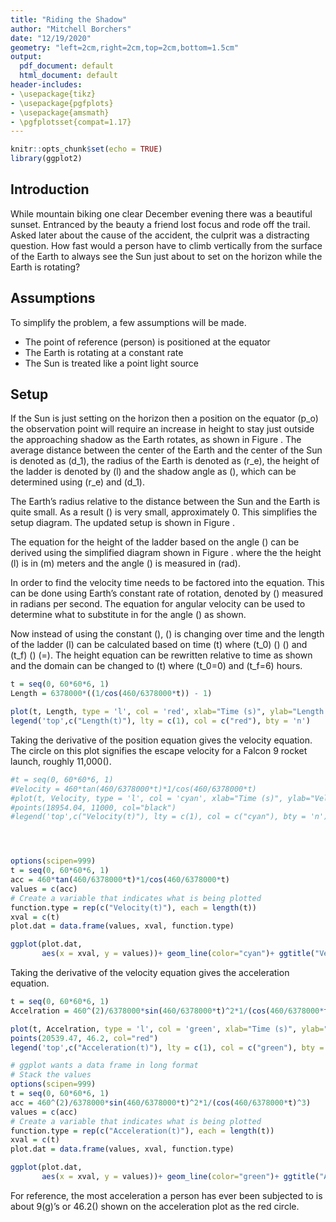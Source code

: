 ```yaml
---
title: "Riding the Shadow"
author: "Mitchell Borchers"
date: "12/19/2020"
geometry: "left=2cm,right=2cm,top=2cm,bottom=1.5cm"
output:
  pdf_document: default
  html_document: default
header-includes:
- \usepackage{tikz}
- \usepackage{pgfplots}
- \usepackage{amsmath}
- \pgfplotsset{compat=1.17}
---
```


```r
knitr::opts_chunk$set(echo = TRUE)
library(ggplot2)
```

## Introduction
While mountain biking one clear December evening there was a beautiful sunset. Entranced by the beauty a friend lost focus and rode off the trail. Asked later about the cause of the accident, the culprit was a distracting question. How fast would a person have to climb vertically from the surface of the Earth to always see the Sun just about to set on the horizon while the Earth is rotating?

## Assumptions
To simplify the problem, a few assumptions will be made.

  *   The point of reference (person) is positioned at the equator  
  *   The Earth is rotating at a constant rate  
  *   The Sun is treated like a point light source

\begin{figure}
\begin{center}
\tikzset{every picture/.style={line width=0.75pt}}  

\begin{tikzpicture}[x=0.75pt,y=0.75pt,yscale=-1,xscale=1]
%uncomment if require: \path (0,363);

%Shape: Arc [id:dp5979442796737424] 
\draw  [draw opacity=0][fill={rgb, 255:red, 155; green, 155; blue, 155 }  ,fill opacity=1 ] (142.96,213.96) .. controls (144.24,216.21) and (144.97,218.75) .. (144.97,221.44) -- (126.5,221.44) -- cycle ; \draw  [color={rgb, 255:red, 0; green, 0; blue, 0 }  ,draw opacity=1 ] (142.96,213.96) .. controls (144.24,216.21) and (144.97,218.75) .. (144.97,221.44) ;
%Straight Lines [id:da10895072412186346] 
\draw [color={rgb, 255:red, 0; green, 0; blue, 0 }  ,draw opacity=1 ]   (387.14,221.44) -- (126.5,221.44) ;
\draw [shift={(126.5,221.44)}, rotate = 180] [color={rgb, 255:red, 0; green, 0; blue, 0 }  ,draw opacity=1 ][fill={rgb, 255:red, 0; green, 0; blue, 0 }  ,fill opacity=1 ][line width=0.75]      (0, 0) circle [x radius= 3.35, y radius= 3.35]   ;
\draw [shift={(387.14,221.44)}, rotate = 180] [color={rgb, 255:red, 0; green, 0; blue, 0 }  ,draw opacity=1 ][fill={rgb, 255:red, 0; green, 0; blue, 0 }  ,fill opacity=1 ][line width=0.75]      (0, 0) circle [x radius= 3.35, y radius= 3.35]   ;
%Shape: Circle [id:dp7494036003123736] 
\draw  [color={rgb, 255:red, 0; green, 0; blue, 0 }  ,draw opacity=1 ] (267.58,221.44) .. controls (267.58,155.41) and (321.11,101.88) .. (387.14,101.88) .. controls (453.17,101.88) and (506.7,155.41) .. (506.7,221.44) .. controls (506.7,287.47) and (453.17,341) .. (387.14,341) .. controls (321.11,341) and (267.58,287.47) .. (267.58,221.44) -- cycle ;
%Straight Lines [id:da6159860195586249] 
\draw [color={rgb, 255:red, 0; green, 0; blue, 0 }  ,draw opacity=1 ] [dash pattern={on 0.84pt off 2.51pt}]  (387.14,101.88) -- (387.14,86) ;
\draw [shift={(387.14,86)}, rotate = 270] [color={rgb, 255:red, 0; green, 0; blue, 0 }  ,draw opacity=1 ][fill={rgb, 255:red, 0; green, 0; blue, 0 }  ,fill opacity=1 ][line width=0.75]      (0, 0) circle [x radius= 3.35, y radius= 3.35]   ;
\draw [shift={(387.14,101.88)}, rotate = 270] [color={rgb, 255:red, 0; green, 0; blue, 0 }  ,draw opacity=1 ][fill={rgb, 255:red, 0; green, 0; blue, 0 }  ,fill opacity=1 ][line width=0.75]      (0, 0) circle [x radius= 3.35, y radius= 3.35]   ;
%Straight Lines [id:da734083825946463] 
\draw [color={rgb, 255:red, 0; green, 0; blue, 0 }  ,draw opacity=1 ]   (126.5,221.44) -- (521.84,15.94) ;
\draw [shift={(524.5,14.56)}, rotate = 512.53] [fill={rgb, 255:red, 0; green, 0; blue, 0 }  ,fill opacity=1 ][line width=0.08]  [draw opacity=0] (10.72,-5.15) -- (0,0) -- (10.72,5.15) -- (7.12,0) -- cycle    ;
%Straight Lines [id:da8499549568646694] 
\draw [color={rgb, 255:red, 0; green, 0; blue, 0 }  ,draw opacity=1 ]   (387.14,221.44) -- (325.5,118) ;
\draw [shift={(325.5,118)}, rotate = 239.21] [color={rgb, 255:red, 0; green, 0; blue, 0 }  ,draw opacity=1 ][fill={rgb, 255:red, 0; green, 0; blue, 0 }  ,fill opacity=1 ][line width=0.75]      (0, 0) circle [x radius= 3.35, y radius= 3.35]   ;
\draw [shift={(387.14,221.44)}, rotate = 239.21] [color={rgb, 255:red, 0; green, 0; blue, 0 }  ,draw opacity=1 ][fill={rgb, 255:red, 0; green, 0; blue, 0 }  ,fill opacity=1 ][line width=0.75]      (0, 0) circle [x radius= 3.35, y radius= 3.35]   ;
%Shape: Arc [id:dp06307158422330672] 
\draw  [draw opacity=0][fill={rgb, 255:red, 155; green, 155; blue, 155 }  ,fill opacity=1 ] (378.5,205.56) .. controls (380.65,204.12) and (383.13,203.21) .. (385.82,203.02) -- (387.14,221.44) -- cycle ; \draw  [color={rgb, 255:red, 0; green, 0; blue, 0 }  ,draw opacity=1 ] (378.5,205.56) .. controls (380.65,204.12) and (383.13,203.21) .. (385.82,203.02) ;
%Straight Lines [id:da8602948959997141] 
\draw [color={rgb, 255:red, 0; green, 0; blue, 0 }  ,draw opacity=1 ]   (387.14,101.88) -- (387.14,221.44) ;
\draw [shift={(387.14,221.44)}, rotate = 90] [color={rgb, 255:red, 0; green, 0; blue, 0 }  ,draw opacity=1 ][fill={rgb, 255:red, 0; green, 0; blue, 0 }  ,fill opacity=1 ][line width=0.75]      (0, 0) circle [x radius= 3.35, y radius= 3.35]   ;
\draw [shift={(387.14,101.88)}, rotate = 90] [color={rgb, 255:red, 0; green, 0; blue, 0 }  ,draw opacity=1 ][fill={rgb, 255:red, 0; green, 0; blue, 0 }  ,fill opacity=1 ][line width=0.75]      (0, 0) circle [x radius= 3.35, y radius= 3.35]   ;
%Shape: Right Angle [id:dp8283873611803174] 
\draw   (330.66,127.62) -- (321.05,132.78) -- (315.88,123.16) ;
%Shape: Right Angle [id:dp8692075461903701] 
\draw   (387.14,210.8) -- (376.5,210.8) -- (376.5,221.44) ;

% Text Node
\draw (165,210) node  [font=\small,color={rgb, 255:red, 0; green, 0; blue, 0 }  ,opacity=1 ]  {$\alpha $};
% Text Node
\draw (126.5,236.44) node  [font=\small,color={rgb, 255:red, 0; green, 0; blue, 0 }  ,opacity=1 ]  {$Sun$};
% Text Node
\draw (250.58,235.44) node  [font=\small,color={rgb, 255:red, 0; green, 0; blue, 0 }  ,opacity=1 ]  {$d_{1}$};
% Text Node
\draw (401.14,161.66) node  [font=\small,color={rgb, 255:red, 0; green, 0; blue, 0 }  ,opacity=1 ]  {$r_{e}$};
% Text Node
\draw (387.14,235.44) node  [font=\small,color={rgb, 255:red, 0; green, 0; blue, 0 }  ,opacity=1 ]  {$Earth$};
% Text Node
\draw (402.14,91.88) node  [font=\small,color={rgb, 255:red, 0; green, 0; blue, 0 }  ,opacity=1 ]  {$l$};
% Text Node
\draw (377,179) node  [font=\small,color={rgb, 255:red, 0; green, 0; blue, 0 }  ,opacity=1 ]  {$\alpha $};
% Text Node
\draw (341.58,174) node  [font=\small,color={rgb, 255:red, 0; green, 0; blue, 0 }  ,opacity=1 ]  {$r_{e}$};
% Text Node
\draw (401.14,116.88) node  [font=\small,color={rgb, 255:red, 0; green, 0; blue, 0 }  ,opacity=1 ]  {$p_{o}$};


\end{tikzpicture}
\end{center}
\caption{Diagram of the line of the shadow cast by the Sun.}
\label{fig:simple}
\end{figure}

\newpage

## Setup
If the Sun is just setting on the horizon then a position on the equator \(p_o\) the observation point will require an increase in height to stay just outside the approaching shadow as the Earth rotates, as shown in Figure \ref{fig:simple}. The average distance between the center of the Earth and the center of the Sun is denoted as \(d_1\), the radius of the Earth is denoted as \(r_e\), the height of the ladder is denoted by \(l\)
and the shadow angle as \(\alpha\), which can be determined using \(r_e\) and \(d_1\).

```{=latex}
\begin{align*}
\sin(\alpha) &= \frac{r_e}{d_1} \\
\alpha &= \sin^{-1}(\frac{r_e}{d_1}) \\
\alpha &\approx 0
\end{align*}
```

The Earth's radius relative to the distance between the Sun and the Earth is quite small. As a result \(\alpha\) is very small, approximately 0. This simplifies the setup diagram. The updated setup is shown in Figure \ref{fig:alpha}.

\begin{figure}
\begin{center}
\tikzset{every picture/.style={line width=0.75pt}}
\begin{tikzpicture}[x=0.75pt,y=0.75pt,yscale=-1,xscale=1]

%uncomment if require: \path (0,353); %set diagram left start at 0, and has height of 353

%Shape: Arc [id:dp6189110146389809] 
\draw  [draw opacity=0][fill={rgb, 255:red, 155; green, 155; blue, 155 }  ,fill opacity=1 ] (293.53,154.65) .. controls (293.54,154.65) and (293.56,154.65) .. (293.58,154.65) .. controls (303.72,154.65) and (312.38,160.86) .. (315.79,169.61) -- (293.58,177.88) -- cycle ; \draw  [color={rgb, 255:red, 0; green, 0; blue, 0 }  ,draw opacity=1 ] (293.53,154.65) .. controls (293.54,154.65) and (293.56,154.65) .. (293.58,154.65) .. controls (303.72,154.65) and (312.38,160.86) .. (315.79,169.61) ;
%Shape: Circle [id:dp9427194203411393] 
\draw  [color={rgb, 255:red, 0; green, 0; blue, 0 }  ,draw opacity=1 ] (222.46,177.88) .. controls (222.46,138.6) and (254.3,106.76) .. (293.58,106.76) .. controls (332.86,106.76) and (364.7,138.6) .. (364.7,177.88) .. controls (364.7,217.16) and (332.86,249) .. (293.58,249) .. controls (254.3,249) and (222.46,217.16) .. (222.46,177.88) -- cycle ;
%Straight Lines [id:da8476482622829371] 
\draw [color={rgb, 255:red, 0; green, 0; blue, 0 }  ,draw opacity=1 ]   (293.58,106.76) -- (293.58,177.88) ;
\draw [shift={(293.58,177.88)}, rotate = 90] [color={rgb, 255:red, 0; green, 0; blue, 0 }  ,draw opacity=1 ][fill={rgb, 255:red, 0; green, 0; blue, 0 }  ,fill opacity=1 ][line width=0.75]      (0, 0) circle [x radius= 3.35, y radius= 3.35]   ;
\draw [shift={(293.58,106.76)}, rotate = 90] [color={rgb, 255:red, 0; green, 0; blue, 0 }  ,draw opacity=1 ][fill={rgb, 255:red, 0; green, 0; blue, 0 }  ,fill opacity=1 ][line width=0.75]      (0, 0) circle [x radius= 3.35, y radius= 3.35]   ;
%Straight Lines [id:da6975926883679724] 
\draw [color={rgb, 255:red, 0; green, 0; blue, 0 }  ,draw opacity=1 ]   (465.5,106.76) -- (147.5,106.76) ;
\draw [shift={(468.5,106.76)}, rotate = 180] [fill={rgb, 255:red, 0; green, 0; blue, 0 }  ,fill opacity=1 ][line width=0.08]  [draw opacity=0] (10.72,-5.15) -- (0,0) -- (10.72,5.15) -- (7.12,0) -- cycle    ;
%Straight Lines [id:da9008053005401193] 
\draw  [dash pattern={on 4.5pt off 4.5pt}]  (468.5,106.76) -- (293.58,177.88) ;
%Shape: Arc [id:dp052299292995587] 
\draw  [draw opacity=0] (383.85,190.9) .. controls (381.42,207.89) and (374.3,223.37) .. (363.85,235.99) -- (293.58,177.88) -- cycle ; \draw   (383.85,190.9) .. controls (381.42,207.89) and (374.3,223.37) .. (363.85,235.99) ;
%Straight Lines [id:da5802801373055342] 
\draw    (363.85,235.99) -- (360.5,239.76) ;
\draw [shift={(358.5,242)}, rotate = 311.72] [fill={rgb, 255:red, 0; green, 0; blue, 0 }  ][line width=0.08]  [draw opacity=0] (8.93,-4.29) -- (0,0) -- (8.93,4.29) -- cycle    ;
%Shape: Right Angle [id:dp1178456535341934] 
\draw   (305.5,107.88) -- (305.5,118.68) -- (294.7,118.68) ;

% Text Node
\draw (282.58,142.88) node  [font=\small,color={rgb, 255:red, 0; green, 0; blue, 0 }  ,opacity=1 ]  {$r_{e}$};
% Text Node
\draw (293.58,260) node  [font=\small,color={rgb, 255:red, 0; green, 0; blue, 0 }  ,opacity=1 ]  {$Earth$};
% Text Node
\draw (396.58,156.88) node  [font=\small,color={rgb, 255:red, 0; green, 0; blue, 0 }  ,opacity=1 ]  {$r_{e} +l$};
% Text Node
\draw (313.58,144.88) node  [font=\small,color={rgb, 255:red, 0; green, 0; blue, 0 }  ,opacity=1 ]  {$\phi $};
\end{tikzpicture}
\end{center}
\caption{Setup}
\label{fig:alpha}
\end{figure}

The equation for the height of the ladder based on the angle \(\phi\) can be derived using the simplified diagram shown in Figure \ref{fig:alpha}. where the the height \(l\) is in \(m\) meters and the angle \(\phi\) is measured in \(rad\).

```{=latex}
\begin{align}
\cos(\phi) &= \frac{r_e}{r_e+l}\nonumber \\
r_e+l &= \frac{r_e}{cos(\phi)}\nonumber \\
l &= r_e\left(\frac{1}{cos(\phi)}-1\right)\nonumber \\
l(\phi) &= r_e\left(\frac{1}{cos(\phi)}-1\right)
\end{align}
```

In order to find the velocity time needs to be factored into the equation. This can be done using Earth's constant rate of rotation, denoted by \(\omega\) measured in radians per second. The equation for angular velocity can be used to determine what to substitute in for the angle \(\phi\) as shown.

```{=latex}
\begin{align*}
\omega &= \frac{v_e}{r_e}
\end{align*}
```

Now instead of using the constant \(\phi\), \(\omega\) is changing over time and the length of the ladder \(l\) can be calculated based on time \(t\) where \(t_0\) \(\rightarrow\) \(\phi=0\) and \(t_f\) \(\rightarrow\) \(\phi=\frac{\pi}{2}\). The height equation can be rewritten relative to time as shown and the domain can be changed to \(t\) where \(t_0=0\) and \(t_f=6\) hours.

```{=latex}
\begin{align}
l(t)=r_{e}\left(\frac{1}{cos\left(\frac{v_{e}}{r_{e}} t\right)}-1\right)
\end{align}
```
```r
t = seq(0, 60*60*6, 1)
Length = 6378000*((1/cos(460/6378000*t)) - 1)

plot(t, Length, type = 'l', col = 'red', xlab="Time (s)", ylab="Length (meters)")
legend('top',c("Length(t)"), lty = c(1), col = c("red"), bty = 'n')
```

Taking the derivative of the position equation gives the velocity equation. The circle on this plot signifies the escape velocity for a Falcon 9 rocket launch, roughly 11,000\(\frac{m}{s^2}\).

```{=latex}
\begin{align}
l'(t)=v_e tan\left(\frac{v_e}{r_e}t\right)sec\left(\frac{v_e}{r_e} t\right)
\end{align}
```
```r
#t = seq(0, 60*60*6, 1)
#Velocity = 460*tan(460/6378000*t)*1/cos(460/6378000*t)
#plot(t, Velocity, type = 'l', col = 'cyan', xlab="Time (s)", ylab="Velocity (meters/s)")
#points(18954.04, 11000, col="black")
#legend('top',c("Velocity(t)"), lty = c(1), col = c("cyan"), bty = 'n')




options(scipen=999)
t = seq(0, 60*60*6, 1)
acc = 460*tan(460/6378000*t)*1/cos(460/6378000*t)
values = c(acc)
# Create a variable that indicates what is being plotted
function.type = rep(c("Velocity(t)"), each = length(t))
xval = c(t)
plot.dat = data.frame(values, xval, function.type)

ggplot(plot.dat, 
       aes(x = xval, y = values))+ geom_line(color="cyan")+ ggtitle("Velocity Plot")+ xlab("Time(s)")+ ylab("Velocity(m/s)")+ geom_point(shape=1, aes(x=18954.04, y=11000), colour="black", size=2)

```

Taking the derivative of the velocity equation gives the acceleration equation.

```{=latex}
\begin{align}
l''(t)=\frac{v_e^2}{r_e}\left(sin^2\left(\frac{v_e}{r_e}t\right)+1\right)sec^3\left(\frac{v_e}{r_e} t\right)
\end{align}
```

```r
t = seq(0, 60*60*6, 1)
Accelration = 460^(2)/6378000*sin(460/6378000*t)^2*1/(cos(460/6378000*t)^3)

plot(t, Accelration, type = 'l', col = 'green', xlab="Time (s)", ylab="Acceleration (meters/s^2)")
points(20539.47, 46.2, col="red")
legend('top',c("Acceleration(t)"), lty = c(1), col = c("green"), bty = 'n')
```

```r
# ggplot wants a data frame in long format
# Stack the values
options(scipen=999)
t = seq(0, 60*60*6, 1)
acc = 460^(2)/6378000*sin(460/6378000*t)^2*1/(cos(460/6378000*t)^3)
values = c(acc)
# Create a variable that indicates what is being plotted
function.type = rep(c("Acceleration(t)"), each = length(t))
xval = c(t)
plot.dat = data.frame(values, xval, function.type)

ggplot(plot.dat, 
       aes(x = xval, y = values))+ geom_line(color="green")+ ggtitle("Acceleration Rate Over Time")+ xlab("Time(s)")+ ylab("Acceleration(m/s^2)")+ geom_point(shape=1, aes(x=20539.47, y=46.2), colour="red", size=2)

```

For reference, the most acceleration a person has ever been subjected to is about 9\(g\)'s or 46.2\(\frac{m}{s^2}\) shown on the acceleration plot as the red circle.








